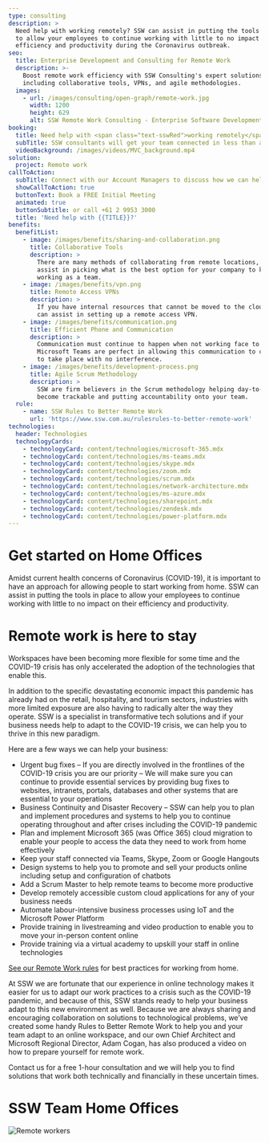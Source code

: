 ```yaml
---
type: consulting
description: >
  Need help with working remotely? SSW can assist in putting the tools in  place
  to allow your employees to continue working with little to no impact  on their
  efficiency and productivity during the Coronavirus outbreak.
seo:
  title: Enterprise Development and Consulting for Remote Work
  description: >-
    Boost remote work efficiency with SSW Consulting's expert solutions,
    including collaborative tools, VPNs, and agile methodologies.
  images:
    - url: /images/consulting/open-graph/remote-work.jpg
      width: 1200
      height: 629
      alt: SSW Remote Work Consulting - Enterprise Software Development
booking:
  title: Need help with <span class="text-sswRed">working remotely</span>?
  subTitle: SSW consultants will get your team connected in less than a week
  videoBackground: /images/videos/MVC_background.mp4
solution:
  project: Remote work
callToAction:
  subTitle: Connect with our Account Managers to discuss how we can help.
  showCallToAction: true
  buttonText: Book a FREE Initial Meeting
  animated: true
  buttonSubtitle: or call +61 2 9953 3000
  title: 'Need help with {{TITLE}}?'
benefits:
  benefitList:
    - image: /images/benefits/sharing-and-collaboration.png
      title: Collaborative Tools
      description: >
        There are many methods of collaborating from remote locations, SSW can
        assist in picking what is the best option for your company to keep
        working as a team.
    - image: /images/benefits/vpn.png
      title: Remote Access VPNs
      description: >
        If you have internal resources that cannot be moved to the cloud, SSW
        can assist in setting up a remote access VPN.
    - image: /images/benefits/communication.png
      title: Efficient Phone and Communication
      description: >
        Communication must continue to happen when not working face to face.
        Microsoft Teams are perfect in allowing this communication to continue
        to take place with no interference.
    - image: /images/benefits/development-process.png
      title: Agile Scrum Methodology
      description: >
        SSW are firm believers in the Scrum methodology helping day-to-day tasks
        become trackable and putting accountability onto your team.
  rule:
    - name: SSW Rules to Better Remote Work
      url: 'https://www.ssw.com.au/rulesrules-to-better-remote-work'
technologies:
  header: Technologies
  technologyCards:
    - technologyCard: content/technologies/microsoft-365.mdx
    - technologyCard: content/technologies/ms-teams.mdx
    - technologyCard: content/technologies/skype.mdx
    - technologyCard: content/technologies/zoom.mdx
    - technologyCard: content/technologies/scrum.mdx
    - technologyCard: content/technologies/network-architecture.mdx
    - technologyCard: content/technologies/ms-azure.mdx
    - technologyCard: content/technologies/sharepoint.mdx
    - technologyCard: content/technologies/zendesk.mdx
    - technologyCard: content/technologies/power-platform.mdx
---
```


# Get started on **Home Offices**

Amidst current health concerns of Coronavirus (COVID-19), it is important to have an approach for allowing people to start working from home. SSW can assist in putting the tools in place to allow your employees to continue working with little to no impact on their efficiency and productivity.

# **Remote work** is here to stay

Workspaces have been becoming more flexible for some time and the COVID-19 crisis has only accelerated the adoption of the technologies that enable this.

In addition to the specific devastating economic impact this pandemic has already had on the retail, hospitality, and tourism sectors, industries with more limited exposure are also having to radically alter the way they operate. SSW is a specialist in transformative tech solutions and if your business needs help to adapt to the COVID-19 crisis, we can help you to thrive in this new paradigm.

Here are a few ways we can help your business:

* Urgent bug fixes – If you are directly involved in the frontlines of the COVID-19 crisis you are our priority – We will make sure you can continue to provide essential services by providing bug fixes to websites, intranets, portals, databases and other systems that are essential to your operations
* Business Continuity and Disaster Recovery – SSW can help you to plan and implement procedures and systems to help you to continue operating throughout and after crises including the COVID-19 pandemic
* Plan and implement Microsoft 365 (was Office 365) cloud migration to enable your people to access the data they need to work from home effectively
* Keep your staff connected via Teams, Skype, Zoom or Google Hangouts
* Design systems to help you to promote and sell your products online including setup and configuration of chatbots
* Add a Scrum Master to help remote teams to become more productive
* Develop remotely accessible custom cloud applications for any of your business needs
* Automate labour-intensive business processes using IoT and the Microsoft Power Platform
* Provide training in livestreaming and video production to enable you to move your in-person content online
* Provide training via a virtual academy to upskill your staff in online technologies

[See our Remote Work rules](https://www.ssw.com.au/rules/rules-to-better-remote-work) for best practices for working from home.

At SSW we are fortunate that our experience in online technology makes it easier for us to adapt our work practices to a crisis such as the COVID-19 pandemic, and because of this, SSW stands ready to help your business adapt to this new environment as well. Because we are always sharing and encouraging collaboration on solutions to technological problems, we’ve created some handy Rules to Better Remote Work to help you and your team adapt to an online workspace, and our own Chief Architect and Microsoft Regional Director, Adam Cogan, has also produced a video on how to prepare yourself for remote work.

Contact us for a free 1-hour consultation and we will help you to find solutions that work both technically and financially in these uncertain times.

# SSW Team Home Offices

![Remote workers](/images/benefits/remotes-transparent.png)
